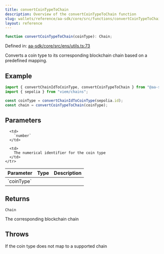 ```yaml
---
title: convertCoinTypeToChain
description: Overview of the convertCoinTypeToChain function
slug: wallets/reference/aa-sdk/core/src/functions/convertCoinTypeToChain
layout: reference
---
```


```ts
function convertCoinTypeToChain(coinType): Chain;
```

Defined in: [aa-sdk/core/src/ens/utils.ts:73](https://github.com/alchemyplatform/aa-sdk/blob/08da565ff1e1b5bcae4581d79993c4ed9e522c16/aa-sdk/core/src/ens/utils.ts#L73)

Converts a coin type to its corresponding blockchain chain based on a predefined mapping.

## Example

```ts
import { convertChainIdToCoinType, convertCoinTypeToChain } from "@aa-sdk/core";
import { sepolia } from "viem/chains";

const coinType = convertChainIdToCoinType(sepolia.id);
const chain = convertCoinTypeToChain(coinType);
```

## Parameters

<table>
  <thead>
    <tr>
      <th align="left">Parameter</th>
      <th align="left">Type</th>
      <th align="left">Description</th>
    </tr>
  </thead>

  <tbody>
    <tr>
      <td>
        `coinType`
      </td>

      <td>
        `number`
      </td>

      <td>
        The numerical identifier for the coin type
      </td>
    </tr>

  </tbody>
</table>

## Returns

`Chain`

The corresponding blockchain chain

## Throws

If the coin type does not map to a supported chain
